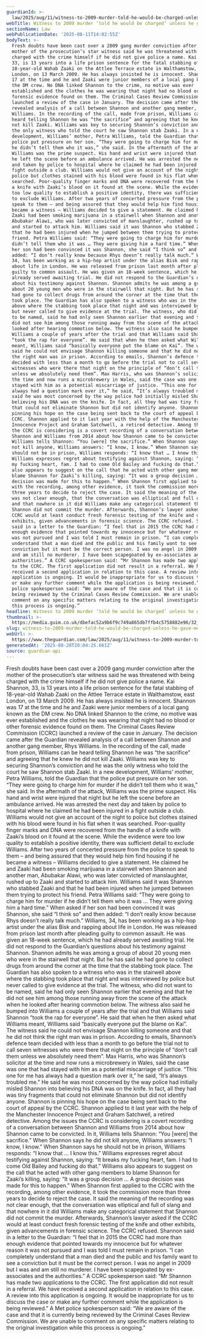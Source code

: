 ```yaml
---
guardianId: >-
  law/2025/aug/11/witness-to-2009-murder-told-he-would-be-charged-unless-he-gave-met-a-name-kai-shannon
webTitle: Witness to 2009 murder ‘told he would be charged’ unless he gave Met a name
sectionName: Law
webPublicationDate: '2025-08-11T14:02:55Z'
bodyText: >-
  Fresh doubts have been cast over a 2009 gang murder conviction after the
  mother of the prosecution’s star witness said he was threatened with being
  charged with the crime himself if he did not give police a name. Kai Shannon,
  33, is 13 years into a life prison sentence for the fatal stabbing of
  18-year-old Wahab Zaaki on the Attlee Terrace estate in Walthamstow, east
  London, on 13 March 2009. He has always insisted he is innocent. Shannon was
  17 at the time and he and Zaaki were junior members of a local gang known as
  the DM crew. No DNA linked Shannon to the crime, no motive was ever
  established and the clothes he was wearing that night had no blood or other
  forensic evidence found on them. The Criminal Cases Review Commission (CCRC)
  launched a review of the case in January. The decision came after the Guardian
  revealed analysis of a call between Shannon and another gang member, Rhys
  Williams. In the recording of the call, made from prison, Williams can be
  heard telling Shannon he was “the sacrifice” and agreeing that he knew he did
  not kill Zaaki. Williams was key to securing Shannon’s conviction and he was
  the only witness who told the court he saw Shannon stab Zaaki. In a new
  development, Williams’ mother, Petra Williams, told the Guardian that the
  police put pressure on her son. “They were going to charge him for murder if
  he didn’t tell them who it was,” she said. In the aftermath of the attack,
  Williams was the prime suspect. His hand and wrist were injured that night but
  he left the scene before an ambulance arrived. He was arrested the next day
  and taken by police to hospital where he claimed he had been injured in a
  fight outside a club. Williams would not give an account of the night to
  police but clothes stained with his blood were found in his flat when it was
  searched. Poor-quality finger marks and DNA were recovered from the handle of
  a knife with Zaaki’s blood on it found at the scene. While the evidence were
  too low quality to establish a positive identity, there was sufficient detail
  to exclude Williams. After two years of concerted pressure from the police to
  speak to them – and being assured that they would help him find housing if he
  became a witness – Williams decided to give a statement. He claimed he and
  Zaaki had been smoking marijuana in a stairwell when Shannon and another man,
  Abubakar Alawi, who was later convicted of manslaughter, rushed up to Zaaki
  and started to attack him. Williams said it was Shannon who stabbed Zaaki and
  that he had been injured when he jumped between them trying to protect his
  friend. Petra Williams said: “They were going to charge him for murder if he
  didn’t tell them who it was … They were giving him a hard time.” When asked if
  her son had been convinced it was Shannon, she said “I think so” and then
  added: “I don’t really know because Rhys doesn’t really talk much.” Williams,
  34, has been working as a hip-hop artist under the alias Bisk and rapping
  about life in London. He was released from prison last month after pleading
  guilty to common assault. He was given an 18-week sentence, which he had
  already served awaiting trial. He did not respond to the Guardian’s questions
  about his testimony against Shannon. Shannon admits he was among a group of
  about 20 young men who were in the stairwell that night. But he has said he
  had gone to collect drugs from around the corner at the time that the stabbing
  took place. The Guardian has also spoken to a witness who was in the stairwell
  above where the stabbing took place that night and was interviewed by police
  but never called to give evidence at the trial. The witness, who did not want
  to be named, said he had only seen Shannon earlier that evening and that he
  did not see him among those running away from the scene of the attack when he
  looked after hearing commotion below. The witness also said he bumped into
  Williams a couple of years after the trial and that Williams said Shannon
  “took the rap for everyone”. He said that when he then asked what Williams
  meant, Williams said “basically everyone put the blame on Kai”. The witness
  said he could not envisage Shannon killing someone and that he did not think
  the right man was in prison. According to emails, Shannon’s defence team
  decided with less than a month to go before the trial not to call seven
  witnesses who were there that night on the principle of “don’t call them
  unless we absolutely need them”. Max Harris, who was Shannon’s solicitor at
  the time and now runs a microbrewery in Wales, said the case was one that had
  stayed with him as a potential miscarriage of justice. “This one for me has
  always had a question mark over it,” he said, “It’s always troubled me.” He
  said he was most concerned by the way police had initially misled Shannon into
  believing his DNA was on the knife. In fact, all they had was tiny fragments
  that could not eliminate Shannon but did not identify anyone. Shannon is
  pinning his hope on the case being sent back to the court of appeal by the
  CCRC. Shannon applied to it last year with the help of the Manchester
  Innocence Project and Graham Satchwell, a retired detective. Among the issues
  the CCRC is considering is a covert recording of a conversation between
  Shannon and Williams from 2014 about how Shannon came to be convicted. In it,
  Williams tells Shannon: “You [were] the sacrifice.” When Shannon says he did
  not kill anyone, Williams answers: “I know, I know.” When Shannon says he
  should not be in prison, Williams responds: “I know that … I know this.”
  Williams expresses regret about testifying against Shannon, saying: “It breaks
  my fucking heart, fam. I had to come Old Bailey and fucking do that.” Williams
  also appears to suggest on the call that he acted with other gang members to
  blame Shannon for Zaaki’s killing, saying: “It was a group decision … A group
  decision was made for this to happen.” When Shannon first applied to the CCRC
  with the recording, among other evidence, it took the commission more than
  three years to decide to reject the case. It said the meaning of the recording
  was not clear enough, that the conversation was elliptical and full of slang
  and that nowhere in it did Williams make any categorical statement that
  Shannon did not commit the murder. Afterwards, Shannon’s lawyer asked if the
  CCRC would at least conduct fresh forensic testing of the knife and other
  exhibits, given advancements in forensic science. The CCRC refused. Shannon
  said in a letter to the Guardian: “I feel that in 2015 the CCRC had more than
  enough evidence that pointed towards my innocence but for whatever reason it
  was not pursued and I was told I must remain in prison. “I can completely
  understand that a man died and the public and his family want to see a
  conviction but it must be the correct person. I was no angel in 2009 but I was
  and am still no murderer. I have been scapegoated by ex-associates and the
  authorities.” A CCRC spokesperson said: “Mr Shannon has made two applications
  to the CCRC. The first application did not result in a referral. We have
  received a second application in relation to this case. A review into this
  application is ongoing. It would be inappropriate for us to discuss the case
  or make any further comment while the application is being reviewed.” A Met
  police spokesperson said: “We are aware of the case and that it is currently
  being reviewed by the Criminal Cases Review Commission. We are unable to
  comment on any specific matters relating to the original investigation while
  this process is ongoing.”
headline: Witness to 2009 murder ‘told he would be charged’ unless he gave Met a name
thumbnail: >-
  https://media.guim.co.uk/dbefac52a9b6f9c749a865db7ffb4c5758882e96/32_0_960_768/500.jpg
slug: witness-to-2009-murder-told-he-would-be-charged-unless-he-gave-met-a-name
webUrl: >-
  https://www.theguardian.com/law/2025/aug/11/witness-to-2009-murder-told-he-would-be-charged-unless-he-gave-met-a-name-kai-shannon
generatedAt: '2025-08-28T20:04:25.661Z'
source: guardian-api
---
```

Fresh doubts have been cast over a 2009 gang murder conviction after the mother of the prosecution’s star witness said he was threatened with being charged with the crime himself if he did not give police a name. Kai Shannon, 33, is 13 years into a life prison sentence for the fatal stabbing of 18-year-old Wahab Zaaki on the Attlee Terrace estate in Walthamstow, east London, on 13 March 2009. He has always insisted he is innocent. Shannon was 17 at the time and he and Zaaki were junior members of a local gang known as the DM crew. No DNA linked Shannon to the crime, no motive was ever established and the clothes he was wearing that night had no blood or other forensic evidence found on them. The Criminal Cases Review Commission (CCRC) launched a review of the case in January. The decision came after the Guardian revealed analysis of a call between Shannon and another gang member, Rhys Williams. In the recording of the call, made from prison, Williams can be heard telling Shannon he was “the sacrifice” and agreeing that he knew he did not kill Zaaki. Williams was key to securing Shannon’s conviction and he was the only witness who told the court he saw Shannon stab Zaaki. In a new development, Williams’ mother, Petra Williams, told the Guardian that the police put pressure on her son. “They were going to charge him for murder if he didn’t tell them who it was,” she said. In the aftermath of the attack, Williams was the prime suspect. His hand and wrist were injured that night but he left the scene before an ambulance arrived. He was arrested the next day and taken by police to hospital where he claimed he had been injured in a fight outside a club. Williams would not give an account of the night to police but clothes stained with his blood were found in his flat when it was searched. Poor-quality finger marks and DNA were recovered from the handle of a knife with Zaaki’s blood on it found at the scene. While the evidence were too low quality to establish a positive identity, there was sufficient detail to exclude Williams. After two years of concerted pressure from the police to speak to them – and being assured that they would help him find housing if he became a witness – Williams decided to give a statement. He claimed he and Zaaki had been smoking marijuana in a stairwell when Shannon and another man, Abubakar Alawi, who was later convicted of manslaughter, rushed up to Zaaki and started to attack him. Williams said it was Shannon who stabbed Zaaki and that he had been injured when he jumped between them trying to protect his friend. Petra Williams said: “They were going to charge him for murder if he didn’t tell them who it was … They were giving him a hard time.” When asked if her son had been convinced it was Shannon, she said “I think so” and then added: “I don’t really know because Rhys doesn’t really talk much.” Williams, 34, has been working as a hip-hop artist under the alias Bisk and rapping about life in London. He was released from prison last month after pleading guilty to common assault. He was given an 18-week sentence, which he had already served awaiting trial. He did not respond to the Guardian’s questions about his testimony against Shannon. Shannon admits he was among a group of about 20 young men who were in the stairwell that night. But he has said he had gone to collect drugs from around the corner at the time that the stabbing took place. The Guardian has also spoken to a witness who was in the stairwell above where the stabbing took place that night and was interviewed by police but never called to give evidence at the trial. The witness, who did not want to be named, said he had only seen Shannon earlier that evening and that he did not see him among those running away from the scene of the attack when he looked after hearing commotion below. The witness also said he bumped into Williams a couple of years after the trial and that Williams said Shannon “took the rap for everyone”. He said that when he then asked what Williams meant, Williams said “basically everyone put the blame on Kai”. The witness said he could not envisage Shannon killing someone and that he did not think the right man was in prison. According to emails, Shannon’s defence team decided with less than a month to go before the trial not to call seven witnesses who were there that night on the principle of “don’t call them unless we absolutely need them”. Max Harris, who was Shannon’s solicitor at the time and now runs a microbrewery in Wales, said the case was one that had stayed with him as a potential miscarriage of justice. “This one for me has always had a question mark over it,” he said, “It’s always troubled me.” He said he was most concerned by the way police had initially misled Shannon into believing his DNA was on the knife. In fact, all they had was tiny fragments that could not eliminate Shannon but did not identify anyone. Shannon is pinning his hope on the case being sent back to the court of appeal by the CCRC. Shannon applied to it last year with the help of the Manchester Innocence Project and Graham Satchwell, a retired detective. Among the issues the CCRC is considering is a covert recording of a conversation between Shannon and Williams from 2014 about how Shannon came to be convicted. In it, Williams tells Shannon: “You [were] the sacrifice.” When Shannon says he did not kill anyone, Williams answers: “I know, I know.” When Shannon says he should not be in prison, Williams responds: “I know that … I know this.” Williams expresses regret about testifying against Shannon, saying: “It breaks my fucking heart, fam. I had to come Old Bailey and fucking do that.” Williams also appears to suggest on the call that he acted with other gang members to blame Shannon for Zaaki’s killing, saying: “It was a group decision … A group decision was made for this to happen.” When Shannon first applied to the CCRC with the recording, among other evidence, it took the commission more than three years to decide to reject the case. It said the meaning of the recording was not clear enough, that the conversation was elliptical and full of slang and that nowhere in it did Williams make any categorical statement that Shannon did not commit the murder. Afterwards, Shannon’s lawyer asked if the CCRC would at least conduct fresh forensic testing of the knife and other exhibits, given advancements in forensic science. The CCRC refused. Shannon said in a letter to the Guardian: “I feel that in 2015 the CCRC had more than enough evidence that pointed towards my innocence but for whatever reason it was not pursued and I was told I must remain in prison. “I can completely understand that a man died and the public and his family want to see a conviction but it must be the correct person. I was no angel in 2009 but I was and am still no murderer. I have been scapegoated by ex-associates and the authorities.” A CCRC spokesperson said: “Mr Shannon has made two applications to the CCRC. The first application did not result in a referral. We have received a second application in relation to this case. A review into this application is ongoing. It would be inappropriate for us to discuss the case or make any further comment while the application is being reviewed.” A Met police spokesperson said: “We are aware of the case and that it is currently being reviewed by the Criminal Cases Review Commission. We are unable to comment on any specific matters relating to the original investigation while this process is ongoing.”
